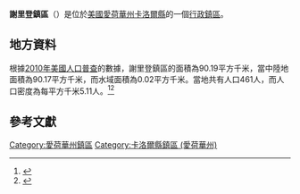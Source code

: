 {{noteTA
|G1=USState
|G2=地名
|G3=Unit
}}
{{Infobox settlement
|official_name            = 謝里登鎮區
|native_name = Sheridan Township
|settlement_type          = [[行政鎮區|行政鎮區]]
|image_skyline            = 
|imagesize                = 
|image_map                = Map highlighting Sheridan Township, Carroll County, Iowa.svg
|mapsize                  = 250px
|pushpin_map  =USA Iowa
|pushpin_label = 謝里登鎮區
|pushpin_label_position   = top
|pushpin_map_caption      = 謝里登鎮區在愛荷華州的位置
|subdivision_type         = [[世界政區索引|國家]]
|subdivision_type1        = [[美国州份|州份]]
|subdivision_type2        = [[愛荷華州行政区划|縣]]
|subdivision_name         = [[美国|美国]]
|subdivision_name1        = [[愛荷華州|愛荷華州]]
|subdivision_name2        = [[卡洛爾縣_(愛荷華州)|卡洛爾縣]]
|elevation_ft             = 1220
|elevation_m              = 372
|timezone                 = [[北美中部時區|北美中部時區]]
|area_total_km2           = 90.19
|area_land_km2            = 90.17
|area_water_km2           = 0.02
|area_total_sq_mi         = 
|area_land_sq_mi          = 
|area_water_sq_mi         = 
|population_as_of         = [[2010年美國人口普查|2010]]
|population_footnotes     = 
|population_total         = 461
|population_density_km2   = auto
|population_density_sq_mi = auto
|utc_offset               = -6
|coordinates              = {{coord|42|10|02|N|94|48|26|W|type:city_region:US-AL_source:GNS-enwiki|display=inline,title}}
| coor_pinpoint           = 
| coordinates_footnotes   = 
|timezone_DST             = CDT
|utc_offset_DST           = -5
|postal_code_type         = [[美國郵區編號|郵區編號]]
|postal_code              = 
|area_code                = {{link-en|电话区号712|Area code 712|712}}
|blank_name = [[地名信息系统|GNIS ID]]
|blank_info = 468691
}}
'''謝里登鎮區'''（{{lang-en|Sheridan Township}}）是位於[[美國|美國]][[愛荷華州|愛荷華州]][[卡洛爾縣_(愛荷華州)|卡洛爾縣]]的一個[[行政鎮區|行政鎮區]]。

== 地方資料 ==
根據[[2010年美國人口普查|2010年美國人口普查]]的數據，謝里登鎮區的面積為90.19平方千米，當中陸地面積為90.17平方千米，而水域面積為0.02平方千米。當地共有人口461人，而人口密度為每平方千米5.11人。<ref name="GR8">{{cite web|url=http://factfinder2.census.gov|publisher=[[美国人口调查局|美国人口调查局]]|accessdate=2011-05-14|title=American FactFinder|archive-date=2013-09-11|archive-url=https://web.archive.org/web/20130911234518/http://factfinder2.census.gov/|dead-url=no}}</ref><ref>{{cite web|url=https://www.citypopulation.de/en/usa/iowa/admin/|title=USA: Iowa (Counties and Townships) - City Population}}</ref>

== 參考文獻 ==
{{reflist}}

{{卡洛爾縣 (愛荷華州)}}

{{DEFAULTSORT:Sheridan Township}}
[[Category:愛荷華州鎮區|Category:愛荷華州鎮區]]
[[Category:卡洛爾縣鎮區_(愛荷華州)|Category:卡洛爾縣鎮區 (愛荷華州)]]

{{Iowa-geo-stub}}